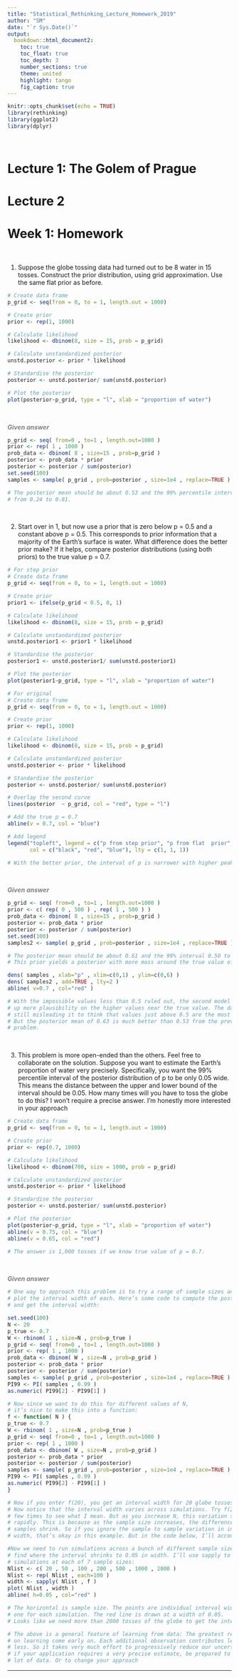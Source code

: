 ```yaml
---
title: "Statistical_Rethinking_Lecture_Homework_2019"
author: "SM"
date: "`r Sys.Date()`"
output: 
  bookdown::html_document2:
    toc: true 
    toc_float: true
    toc_depth: 3  
    number_sections: true  
    theme: united  
    highlight: tango  
    fig_caption: true
---
```


```r
knitr::opts_chunk$set(echo = TRUE)
library(rethinking)
library(ggplot2)
library(dplyr)
```

$~$

# Lecture 1: The Golem of Prague



# Lecture 2



# Week 1: Homework

$~$

1. Suppose the globe tossing data had turned out to be 8 water in 15 tosses. Construct the prior distribution, using grid approximation. Use the same flat prior as before. 

```r

# Create data frame
p_grid <- seq(from = 0, to = 1, length.out = 1000)

# Create prior
prior <- rep(1, 1000)

# Calculate likelihood
likelihood <- dbinom(8, size = 15, prob = p_grid)

# Calculate unstandardized posterior
unstd.posterior <- prior * likelihood

# Standardise the posterior
posterior <- unstd.posterior/ sum(unstd.posterior)

# Plot the posterior
plot(posterior~p_grid, type = "l", xlab = "proportion of water")

```

$~$

<span style="color:grey">***Given answer***</span>

```r

p_grid <- seq( from=0 , to=1 , length.out=1000 )
prior <- rep( 1 , 1000 )
prob_data <- dbinom( 8 , size=15 , prob=p_grid )
posterior <- prob_data * prior
posterior <- posterior / sum(posterior)
set.seed(100)
samples <- sample( p_grid , prob=posterior , size=1e4 , replace=TRUE )

# The posterior mean should be about 0.53 and the 99% percentile interval
# from 0.24 to 0.81.

```

$~$

2. Start over in 1, but now use a prior that is zero below p = 0.5 and a constant above p = 0.5. This corresponds to prior information that a majority of the Earth's surface is water. What difference does the better prior make? If it helps, compare posterior distributions (using both priors) to the true value p = 0.7.

```r

# For step prior 
# Create data frame
p_grid <- seq(from = 0, to = 1, length.out = 1000)

# Create prior
prior1 <- ifelse(p_grid < 0.5, 0, 1)

# Calculate likelihood
likelihood <- dbinom(8, size = 15, prob = p_grid)

# Calculate unstandardized posterior
unstd.posterior1 <- prior1 * likelihood

# Standardise the posterior
posterior1 <- unstd.posterior1/ sum(unstd.posterior1)

# Plot the posterior
plot(posterior1~p_grid, type = "l", xlab = "proportion of water")

# For original
# Create data frame
p_grid <- seq(from = 0, to = 1, length.out = 1000)

# Create prior
prior <- rep(1, 1000)

# Calculate likelihood
likelihood <- dbinom(8, size = 15, prob = p_grid)

# Calculate unstandardized posterior
unstd.posterior <- prior * likelihood

# Standardise the posterior
posterior <- unstd.posterior/ sum(unstd.posterior)

# Overlay the second curve
lines(posterior  ~ p_grid, col = "red", type = "l")

# Add the true p = 0.7
abline(v = 0.7, col = "blue")

# Add legend
legend("topleft", legend = c("p from step prior", "p from flat  prior", "true p value"), 
       col = c("black", "red", "blue"), lty = c(1, 1, 1))

# With the better prior, the interval of p is narrower with higher peak than the flat prior.

```

$~$

<span style="color:grey">***Given answer***</span>

```r

p_grid <- seq( from=0 , to=1 , length.out=1000 )
prior <- c( rep( 0 , 500 ) , rep( 1 , 500 ) )
prob_data <- dbinom( 8 , size=15 , prob=p_grid )
posterior <- prob_data * prior
posterior <- posterior / sum(posterior)
set.seed(100)
samples2 <- sample( p_grid , prob=posterior , size=1e4 , replace=TRUE )

# The posterior mean should be about 0.61 and the 99% interval 0.50 to 0.82.
# This prior yields a posterior with more mass around the true value of 0.7.

dens( samples , xlab="p" , xlim=c(0,1) , ylim=c(0,6) )
dens( samples2 , add=TRUE , lty=2 )
abline( v=0.7 , col="red" )

# With the impossible values less than 0.5 ruled out, the second model piles
# up more plausibility on the higher values near the true value. The data are
# still misleading it to think that values just above 0.5 are the most plausible.
# But the posterior mean of 0.63 is much better than 0.53 from the previous
# problem.

```

$~$

3. This problem is more open-ended than the others. Feel free to collaborate on the solution. Suppose you want to estimate the Earth’s proportion of water very precisely. Specifically, you want the 99% percentile interval of the posterior distribution of p to be only 0.05 wide. This means the distance between the upper and lower bound of the interval should be 0.05. How many times will you have to toss the globe to do this? I won’t require a precise answer. I’m honestly more interested in your approach

```r

# Create data frame
p_grid <- seq(from = 0, to = 1, length.out = 1000)

# Create prior
prior <- rep(0.7, 1000)

# Calculate likelihood
likelihood <- dbinom(700, size = 1000, prob = p_grid)

# Calculate unstandardized posterior
unstd.posterior <- prior * likelihood

# Standardise the posterior
posterior <- unstd.posterior/ sum(unstd.posterior)

# Plot the posterior
plot(posterior~p_grid, type = "l", xlab = "proportion of water")
abline(v = 0.75, col = "blue")
abline(v = 0.65, col = "red")

# The answer is 1,000 tosses if we know true value of p = 0.7. 

```

$~$

<span style="color:grey">***Given answer***</span>

```r

# One way to approach this problem is to try a range of sample sizes and to
# plot the interval width of each. Here’s some code to compute the posterior
# and get the interval width:

set.seed(100)
N <- 20
p_true <- 0.7
W <- rbinom( 1 , size=N , prob=p_true )
p_grid <- seq( from=0 , to=1 , length.out=1000 )
prior <- rep( 1 , 1000 )
prob_data <- dbinom( W , size=N , prob=p_grid )
posterior <- prob_data * prior
posterior <- posterior / sum(posterior)
samples <- sample( p_grid , prob=posterior , size=1e4 , replace=TRUE )
PI99 <- PI( samples , 0.99 )
as.numeric( PI99[2] - PI99[1] )

# Now since we want to do this for different values of N, 
# it’s nice to make this into a function:
f <- function( N ) {
p_true <- 0.7
W <- rbinom( 1 , size=N , prob=p_true )
p_grid <- seq( from=0 , to=1 , length.out=1000 )
prior <- rep( 1 , 1000 )
prob_data <- dbinom( W , size=N , prob=p_grid )
posterior <- prob_data * prior
posterior <- posterior / sum(posterior)
samples <- sample( p_grid , prob=posterior , size=1e4 , replace=TRUE )
PI99 <- PI( samples , 0.99 )
as.numeric( PI99[2] - PI99[1] )
}

# Now if you enter f(20), you get an interval width for 20 globe tosses.
# Now notice that the interval width varies across simulations. Try f(20) a
# few times to see what I mean. But as you increase N, this variation shrinks
# rapidly. This is because as the sample size increases, the differences between
# samples shrink. So if you ignore the sample to sample variation in interval
# width, that’s okay in this example. But in the code below, I’ll account for it.

#Now we need to run simulations across a bunch of different sample size to
# find where the interval shrinks to 0.05 in width. I’ll use sapply to run 100
# simulations at each of 7 sample sizes:
Nlist <- c( 20 , 50 , 100 , 200 , 500 , 1000 , 2000 )
Nlist <- rep( Nlist , each=100 )
width <- sapply( Nlist , f )
plot( Nlist , width )
abline( h=0.05 , col="red" )

# The horizontal is sample size. The points are individual interval widths, 
# one for each simulation. The red line is drawn at a width of 0.05. 
# Looks like we need more than 2000 tosses of the globe to get the interval to be that precise.

# The above is a general feature of learning from data: The greatest returns
# on learning come early on. Each additional observation contributes less and
# less. So it takes very much effort to progressively reduce our uncertainty. So
# if your application requires a very precise estimate, be prepared to collect a
# lot of data. Or to change your approach

```












---